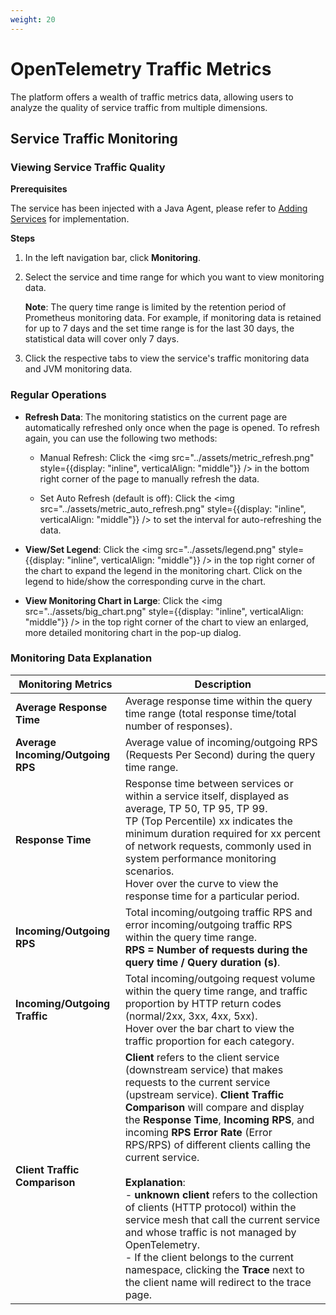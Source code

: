 ```yaml
---
weight: 20
---
```


# OpenTelemetry Traffic Metrics

The platform offers a wealth of traffic metrics data, allowing users to analyze the quality of service traffic from multiple dimensions.

## Service Traffic Monitoring

### Viewing Service Traffic Quality

**Prerequisites**

The service has been injected with a Java Agent, please refer to [Adding Services](../../microservice/todo-add-otel-service.md) for implementation.

**Steps**

1. In the left navigation bar, click **Monitoring**.
2. Select the service and time range for which you want to view monitoring data.

   **Note**: The query time range is limited by the retention period of Prometheus monitoring data. For example, if monitoring data is retained for up to 7 days and the set time range is for the last 30 days, the statistical data will cover only 7 days.

3. Click the respective tabs to view the service's traffic monitoring data and JVM monitoring data.

### <span id="refresh">Regular Operations</span>

- **Refresh Data**: The monitoring statistics on the current page are automatically refreshed only once when the page is opened. To refresh again, you can use the following two methods:

  - Manual Refresh: Click the <img src="../assets/metric_refresh.png" style={{display: "inline", verticalAlign: "middle"}} /> in the bottom right corner of the page to manually refresh the data.

  - Set Auto Refresh (default is off): Click the <img src="../assets/metric_auto_refresh.png" style={{display: "inline", verticalAlign: "middle"}} /> to set the interval for auto-refreshing the data.

- **View/Set Legend**: Click the <img src="../assets/legend.png" style={{display: "inline", verticalAlign: "middle"}} /> in the top right corner of the chart to expand the legend in the monitoring chart. Click on the legend to hide/show the corresponding curve in the chart.

- **View Monitoring Chart in Large**: Click the <img src="../assets/big_chart.png" style={{display: "inline", verticalAlign: "middle"}} /> in the top right corner of the chart to view an enlarged, more detailed monitoring chart in the pop-up dialog.

### Monitoring Data Explanation

| Monitoring Metrics                | Description                                                                                                                                                                                                                                                                                                                                                                                                                                                                                                                                                                                                                                                                     |
| --------------------------------- | ------------------------------------------------------------------------------------------------------------------------------------------------------------------------------------------------------------------------------------------------------------------------------------------------------------------------------------------------------------------------------------------------------------------------------------------------------------------------------------------------------------------------------------------------------------------------------------------------------------------------------------------------------------------------------- |
| **Average Response Time**         | Average response time within the query time range (total response time/total number of responses).                                                                                                                                                                                                                                                                                                                                                                                                                                                                                                                                                                              |
| **Average Incoming/Outgoing RPS** | Average value of incoming/outgoing RPS (Requests Per Second) during the query time range.                                                                                                                                                                                                                                                                                                                                                                                                                                                                                                                                                                                       |
| **Response Time**                 | Response time between services or within a service itself, displayed as average, TP 50, TP 95, TP 99.<br />TP (Top Percentile) xx indicates the minimum duration required for xx percent of network requests, commonly used in system performance monitoring scenarios.<br />Hover over the curve to view the response time for a particular period.                                                                                                                                                                                                                                                                                                                                |
| **Incoming/Outgoing RPS**         | Total incoming/outgoing traffic RPS and error incoming/outgoing traffic RPS within the query time range.<br />**RPS = Number of requests during the query time / Query duration (s)**.                                                                                                                                                                                                                                                                                                                                                                                                                                                                                            |
| **Incoming/Outgoing Traffic**     | Total incoming/outgoing request volume within the query time range, and traffic proportion by HTTP return codes (normal/2xx, 3xx, 4xx, 5xx).<br />Hover over the bar chart to view the traffic proportion for each category.                                                                                                                                                                                                                                                                                                                                                                                                                                                      |
| **Client Traffic Comparison**     | **Client** refers to the client service (downstream service) that makes requests to the current service (upstream service). **Client Traffic Comparison** will compare and display the **Response Time**, **Incoming RPS**, and incoming **RPS Error Rate** (Error RPS/RPS) of different clients calling the current service.<br /><br />**Explanation**:<br />- **unknown client** refers to the collection of clients (HTTP protocol) within the service mesh that call the current service and whose traffic is not managed by OpenTelemetry.<br />- If the client belongs to the current namespace, clicking the **Trace** next to the client name will redirect to the trace page. |